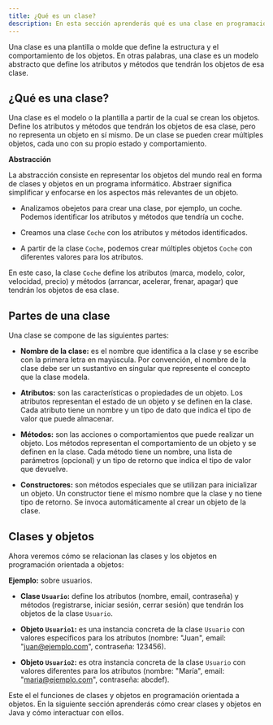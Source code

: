 ```yaml
---
title: ¿Qué es un clase?
description: En esta sección aprenderás qué es una clase en programación orientada a objetos y cómo se relaciona con los objetos y los atributos.
---
```


Una clase es una plantilla o molde que define la estructura y el comportamiento de los objetos. En otras palabras, una clase es un modelo abstracto que define los atributos y métodos que tendrán los objetos de esa clase.

## ¿Qué es una clase?

Una clase es el modelo o la plantilla a partir de la cual se crean los objetos. Define los atributos y métodos que tendrán los objetos de esa clase, pero no representa un objeto en sí mismo. De un clase se pueden crear múltiples objetos, cada uno con su propio estado y comportamiento.

**Abstracción**

La abstracción consiste en representar los objetos del mundo real en forma de clases y objetos en un programa informático. Abstraer significa simplificar y enfocarse en los aspectos más relevantes de un objeto.

- Analizamos obejetos para crear una clase, por ejemplo, un coche. Podemos identificar los atributos y métodos que tendría un coche.

- Creamos una clase `Coche` con los atributos y métodos identificados.

- A partir de la clase `Coche`, podemos crear múltiples objetos `Coche` con diferentes valores para los atributos.

En este caso, la clase `Coche` define los atributos (marca, modelo, color, velocidad, precio) y métodos (arrancar, acelerar, frenar, apagar) que tendrán los objetos de esa clase.

## Partes de una clase

Una clase se compone de las siguientes partes:

- **Nombre de la clase:** es el nombre que identifica a la clase y se escribe con la primera letra en mayúscula. Por convención, el nombre de la clase debe ser un sustantivo en singular que represente el concepto que la clase modela.

- **Atributos:** son las características o propiedades de un objeto. Los atributos representan el estado de un objeto y se definen en la clase. Cada atributo tiene un nombre y un tipo de dato que indica el tipo de valor que puede almacenar.

- **Métodos:** son las acciones o comportamientos que puede realizar un objeto. Los métodos representan el comportamiento de un objeto y se definen en la clase. Cada método tiene un nombre, una lista de parámetros (opcional) y un tipo de retorno que indica el tipo de valor que devuelve.

- **Constructores:** son métodos especiales que se utilizan para inicializar un objeto. Un constructor tiene el mismo nombre que la clase y no tiene tipo de retorno. Se invoca automáticamente al crear un objeto de la clase.

## Clases y objetos 

Ahora veremos cómo se relacionan las clases y los objetos en programación orientada a objetos:

**Ejemplo:** sobre usuarios.

- **Clase `Usuario`:** define los atributos (nombre, email, contraseña) y métodos (registrarse, iniciar sesión, cerrar sesión) que tendrán los objetos de la clase `Usuario`.

- **Objeto `Usuario1`:** es una instancia concreta de la clase `Usuario` con valores específicos para los atributos (nombre: "Juan", email: "juan@ejemplo.com", contraseña: 123456).

- **Objeto `Usuario2`:** es otra instancia concreta de la clase `Usuario` con valores diferentes para los atributos (nombre: "María", email: "maria@ejemplo.com", contraseña: abcdef).

Este el el funciones de clases y objetos en programación orientada a objetos. En la siguiente sección aprenderás cómo crear clases y objetos en Java y cómo interactuar con ellos.






